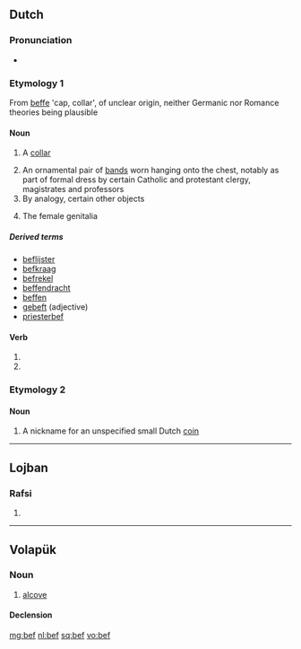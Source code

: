 {{also|BEF|B.E.F.|B. E. F.}}
==Dutch==

===Pronunciation===
* {{rhymes|ɛf|lang=nl}}

===Etymology 1===
From {{etyl|dum|nl}} [[beffe]] 'cap, collar', of unclear origin, neither Germanic nor Romance theories being plausible

====Noun====
{{nl-noun|g|beffen}}

# {{archaic}} A [[collar]]
# An ornamental pair of [[band]]s worn hanging onto the chest, notably as part of formal dress by certain Catholic and protestant clergy, magistrates and professors
# By analogy, certain other objects
# {{slang}} The female genitalia

=====Derived terms=====
* [[beflijster]] {{m}}
* [[befkraag]]
* [[befrekel]] {{m}}
* [[beffendracht]]
* [[beffen]]
* [[gebeft]] (adjective)
* [[priesterbef]]

====Verb====
{{head|nl}}

# {{nl-verb-form|p=1|n=sg|t=pres|m=ind|beffen}}
# {{nl-verb-form|m=imp|beffen}}

===Etymology 2===

====Noun====
{{nl-noun|g|beffen}}

# A nickname for an unspecified small Dutch [[coin]]

----

==Lojban==

===Rafsi===
{{jbo-rafsi}}

# {{rafsi of|betfu}}

----

==Volapük==

===Noun===
{{vo-noun}}

# [[alcove]]

====Declension====
{{vo-decl-noun}}

[[mg:bef]]
[[nl:bef]]
[[sq:bef]]
[[vo:bef]]